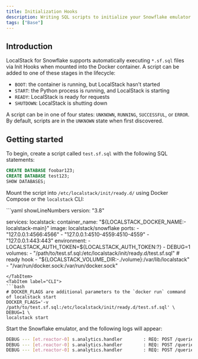 ```yaml
---
title: Initialization Hooks
description: Writing SQL scripts to initialize your Snowflake emulator
tags: ["Base"]
---
```



## Introduction

LocalStack for Snowflake supports automatically executing `*.sf.sql` files via Init Hooks when mounted into the Docker container. A script can be added to one of these stages in the lifecycle:

-   `BOOT`: the container is running, but LocalStack hasn’t started
-   `START`: the Python process is running, and LocalStack is starting
-   `READY`: LocalStack is ready for requests
-   `SHUTDOWN`: LocalStack is shutting down

A script can be in one of four states: `UNKNOWN`, `RUNNING`, `SUCCESSFUL`, or `ERROR`. By default, scripts are in the `UNKNOWN` state when first discovered.

## Getting started

To begin, create a script called `test.sf.sql` with the following SQL statements:

```sql
CREATE DATABASE foobar123;
CREATE DATABASE test123;
SHOW DATABASES;
```

Mount the script into `/etc/localstack/init/ready.d/` using Docker Compose or the `localstack` CLI:

<Tabs>
<TabItem label="docker-compose.yml">
```yaml showLineNumbers
version: "3.8"

services:
  localstack:
    container_name: "${LOCALSTACK_DOCKER_NAME:-localstack-main}"
    image: localstack/snowflake
    ports:
      - "127.0.0.1:4566:4566"
      - "127.0.0.1:4510-4559:4510-4559"
      - "127.0.0.1:443:443"
    environment:
      - LOCALSTACK_AUTH_TOKEN=${LOCALSTACK_AUTH_TOKEN:?}
      - DEBUG=1
    volumes:
      - "/path/to/test.sf.sql:/etc/localstack/init/ready.d/test.sf.sql"  # ready hook
      - "${LOCALSTACK_VOLUME_DIR:-./volume}:/var/lib/localstack"
      - "/var/run/docker.sock:/var/run/docker.sock"
```
</TabItem>
<TabItem label="CLI">
```bash
# DOCKER_FLAGS are additional parameters to the `docker run` command of localstack start
DOCKER_FLAGS='-v /path/to/test.sf.sql:/etc/localstack/init/ready.d/test.sf.sql' \
DEBUG=1 \
localstack start
```
</TabItem>
</Tabs>

Start the Snowflake emulator, and the following logs will appear:

```bash 
DEBUG --- [et.reactor-0] s.analytics.handler        : REQ: POST /queries/v1/query-request {"sqlText": "CREATE DATABASE foobar123", ...
DEBUG --- [et.reactor-0] s.analytics.handler        : REQ: POST /queries/v1/query-request {"sqlText": "CREATE DATABASE test123", ...
DEBUG --- [et.reactor-0] s.analytics.handler        : REQ: POST /queries/v1/query-request {"sqlText": "SHOW DATABASES", ...
```